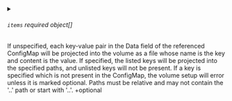 

<PartialName />



<details className="config-field" data-expandable="true">
<summary>

###### `items` <span class="config-field-required" data-required="false">required</span> <span class="config-field-type">object[]</span> <span class="config-field-default"></span>

If unspecified, each key-value pair in the Data field of the referenced
ConfigMap will be projected into the volume as a file whose name is the
key and content is the value. If specified, the listed keys will be
projected into the specified paths, and unlisted keys will not be
present. If a key is specified which is not present in the ConfigMap,
the volume setup will error unless it is marked optional. Paths must be
relative and may not contain the '..' path or start with '..'.
+optional

</summary>

<PartialItems />


</details>


<PartialDefaultMode />
